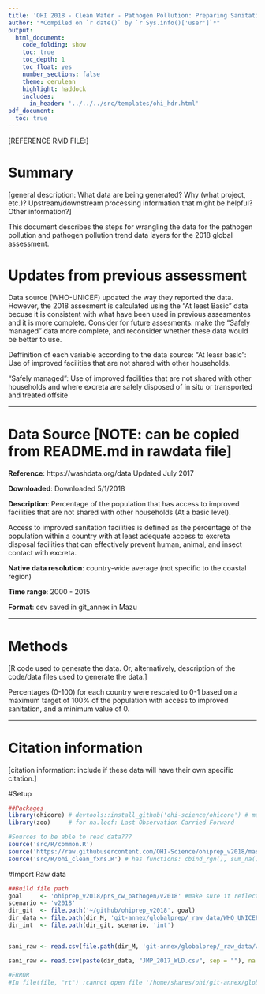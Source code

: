 ```yaml
---
title: 'OHI 2018 - Clean Water - Pathogen Pollution: Preparing Sanitation data'
author: "*Compiled on `r date()` by `r Sys.info()['user']`*"
output: 
  html_document:
    code_folding: show
    toc: true
    toc_depth: 1
    toc_float: yes
    number_sections: false
    theme: cerulean
    highlight: haddock
    includes: 
      in_header: '../../../src/templates/ohi_hdr.html'
pdf_document:
  toc: true
---
```


[REFERENCE RMD FILE:
]

# Summary
[general description: What data are being generated? Why (what project, etc.)? Upstream/downstream processing information that might be helpful?  Other information?]

This document describes the steps for wrangling the data for the pathogen pollution and pathogen pollution trend data layers for the 2018 global assessment.

# Updates from previous assessment
Data source (WHO-UNICEF) updated the way they reported the data. However, the 2018 assesment is calculated using the "At least Basic" data becuse it is consistent with what have been used in previous assesmentes and it is more complete. 
Consider for future assesments: make the "Safely managed" data more complete, and reconsider whether these data would be better to use.

Deffinition of each variable according to the data source:
"At leasr basic": Use of improved facilities that are not shared with other households.

"Safely managed": Use of improved facilities that are not shared with other households and where excreta are safely disposed of in situ or transported and treated offsite

***

# Data Source [NOTE: can be copied from README.md in rawdata file]
**Reference**: 
            https://washdata.org/data
            Updated July 2017

**Downloaded**: Downloaded 5/1/2018

**Description**:  Percentage of the population that has access to improved facilities that are not shared with other households (At a basic level).

Access to improved sanitation facilities is defined as the percentage of the population within a country with at least adequate access to excreta disposal facilities that can effectively prevent human, animal, and insect contact with excreta.

**Native data resolution**: country-wide average (not specific to the coastal region)

**Time range**: 2000 - 2015

**Format**:  csv saved in git_annex in Mazu

***
  
# Methods
[R code used to generate the data. Or, alternatively, description of the code/data files used to generate the data.]

Percentages (0-100) for each country were rescaled to 0-1 based on a maximum target of 100% of the population with access to improved sanitation, and a minimum value of 0.

***

# Citation information  
[citation information: include if these data will have their own specific citation.]


#Setup

```r
##Packages
library(ohicore) # devtools::install_github('ohi-science/ohicore') # may require uninstall and reinstall
library(zoo)     # for na.locf: Last Observation Carried Forward

#Sources to be able to read data???
source('src/R/common.R')
source('https://raw.githubusercontent.com/OHI-Science/ohiprep_v2018/master/src/R/common.R')
source('src/R/ohi_clean_fxns.R') # has functions: cbind_rgn(), sum_na()
```

#Import Raw data

```r
##Build file path
goal     <- 'ohiprep_v2018/prs_cw_pathogen/v2018' #make sure it reflects the year of the assessment
scenario <- 'v2018'
dir_git  <- file.path('~/github/ohiprep_v2018', goal)
dir_data <- file.path(dir_M, 'git-annex/globalprep/_raw_data/WHO_UNICEF/d2018/')
dir_int  <- file.path(dir_git, scenario, 'int')


sani_raw <- read.csv(file.path(dir_M, 'git-annex/globalprep/_raw_data/WHO_UNICEF/d2018/JMP_2017_WLD.csv'), na.strings = c(NA, ''), skip = 3, stringsAsFactors = FALSE) 

sani_raw <- read.csv(paste(dir_data, "JMP_2017_WLD.csv", sep = ""), na.strings = c(NA, ''), skip = 3, stringsAsFactors = FALSE)

#ERROR
#In file(file, "rt") :cannot open file '/home/shares/ohi/git-annex/globalprep/_raw_data/WHO_UNICEF/d2018/JMP_2017_WLD.csv': No such file or directory

```


